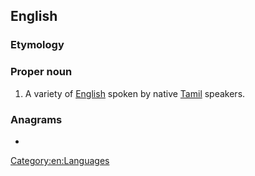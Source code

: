 ==English==

===Etymology===
{{blend|en|Tamil|English}}

===Proper noun===
{{en-proper noun}}

# A variety of [[English]] spoken by native [[Tamil]] speakers.

===Anagrams===
* {{anagrams|en|a=aghilnst|alnights|haltings|lathings}}

[[Category:en:Languages]]
